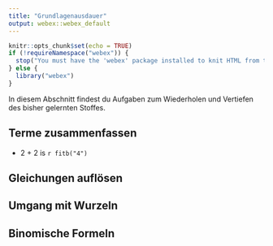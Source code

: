 ```yaml
---
title: "Grundlagenausdauer"
output: webex::webex_default
---
```


```r
knitr::opts_chunk$set(echo = TRUE)
if (!requireNamespace("webex")) {
  stop("You must have the 'webex' package installed to knit HTML from this template.\n   devtools::install_github(\"psyteachr/webex\")")
} else {
  library("webex")
}
```


In diesem Abschnitt findest du Aufgaben zum Wiederholen und Vertiefen des bisher gelernten Stoffes. 


## Terme zusammenfassen

- 2 + 2 is `r fitb("4")`



## Gleichungen auflösen



## Umgang mit Wurzeln



## Binomische Formeln



